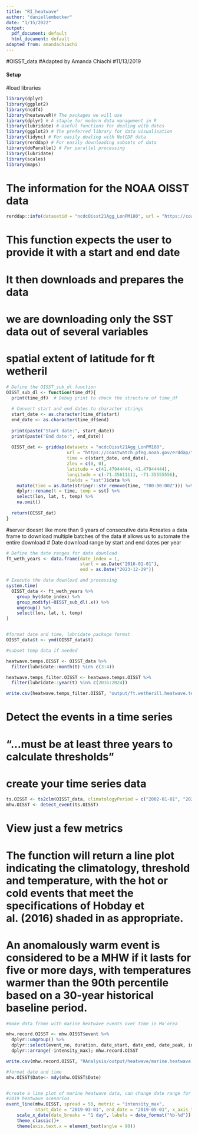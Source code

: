 ```yaml
---
title: "RI_heatwave"
author: "daniellembecker"
date: "1/15/2022"
output:
  pdf_document: default
  html_document: default
adapted from: amandachiachi
---
```


#OISST_data
#Adapted by Amanda Chiachi
#11/13/2019

#### Setup ##########

#load libraries
```r
library(dplyr)
library(ggplot2)
library(ncdf4)
library(heatwaveR)# The packages we will use
library(dplyr) # A staple for modern data management in R
library(lubridate) # Useful functions for dealing with dates
library(ggplot2) # The preferred library for data visualisation
library(tidync) # For easily dealing with NetCDF data
library(rerddap) # For easily downloading subsets of data
library(doParallel) # For parallel processing
library(lubridate)
library(scales)
library(maps)

```



# The information for the NOAA OISST data
```r
rerddap::info(datasetid = "ncdcOisst21Agg_LonPM180", url = "https://coastwatch.pfeg.noaa.gov/erddap/")
```


# This function expects the user to provide it with a start and end date
# It then downloads and prepares the data
# we are downloading only the SST data out of several variables 
# spatial extent of latitude for ft wetheril
```r
# Define the OISST_sub_dl function
OISST_sub_dl <- function(time_df){
  print(time_df)  # Debug print to check the structure of time_df
  
  # Convert start and end dates to character strings
  start_date <- as.character(time_df$start)
  end_date <- as.character(time_df$end)
  
  print(paste("Start date:", start_date))
  print(paste("End date:", end_date))
  
  OISST_dat <- griddap(datasetx = "ncdcOisst21Agg_LonPM180", 
                       url = "https://coastwatch.pfeg.noaa.gov/erddap/", 
                       time = c(start_date, end_date), 
                       zlev = c(0, 0),
                       latitude = c(41.47944444, 41.47944444),
                       longitude = c(-71.35611111, -71.35555556),
                       fields = "sst")$data %>% 
    mutate(time = as.Date(stringr::str_remove(time, "T00:00:00Z"))) %>% 
    dplyr::rename(t = time, temp = sst) %>% 
    select(lon, lat, t, temp) %>% 
    na.omit()
  
  return(OISST_dat)
}

```

#server doesnt like more than 9 years of consecutive data 
#creates a data frame to download multiple batches of the data 
# allows us to automate the entire download 
# Date download range by start and end dates per year
```r
# Define the date ranges for data download
ft_weth_years <- data.frame(date_index = 1,
                            start = as.Date("2016-01-01"),
                            end = as.Date("2023-12-29"))

# Execute the data download and processing
system.time(
  OISST_data <- ft_weth_years %>% 
    group_by(date_index) %>% 
    group_modify(~OISST_sub_dl(.x)) %>% 
    ungroup() %>% 
    select(lon, lat, t, temp)
)


#format date and time, lubridate package format
OISST_data$t <- ymd(OISST_data$t) 

#subset temp data if needed

heatwave.temps.OISST <- OISST_data %>%
  filter(lubridate::month(t) %in% c(3:4)) 

heatwave.temps_filter.OISST <- heatwave.temps.OISST %>%
  filter(lubridate::year(t) %in% c(2016:2024)) 

write.csv(heatwave.temps_filter.OISST, "output/ft.wetherill.heatwave.temps.OISST.csv")

```



# Detect the events in a time series
# "...must be at least three years to calculate thresholds"
# create your time series data 
```r
ts.OISST <- ts2clm(OISST_data, climatologyPeriod = c("2002-01-01", "2021-11-01"))
mhw.OISST <- detect_event(ts.OISST)
```


# View just a few metrics
# The function will return a line plot indicating the climatology, threshold and temperature, with the hot or cold events that meet the specifications of Hobday et al. (2016) shaded in as appropriate.
# An anomalously warm event is considered to be a MHW if it lasts for five or more days, with temperatures warmer than the 90th percentile based on a 30-year historical baseline period.
```r
#make data frame with marine heatwave events over time in Mo'orea

mhw.record.OISST <- mhw.OISST$event %>% 
  dplyr::ungroup() %>%
  dplyr::select(event_no, duration, date_start, date_end, date_peak, intensity_max, intensity_cumulative, intensity_mean, rate_onset, rate_decline) %>% 
  dplyr::arrange(-intensity_max); mhw.record.OISST 

write.csv(mhw.record.OISST, "RAnalysis/output/heatwave/marine.heatwave.record.OISST.csv")

#format date and time
mhw.OISST$Date<- mdy(mhw.OISST$Date) 


#create a line plot of marine heatwave data, can change date range for more specific times
#2019 heatwave scenarios
event_line(mhw.OISST, spread = 50, metric = "intensity_max", 
           start_date = "2019-03-01", end_date = "2019-05-01", x_axis_title = "Date") +
    scale_x_date(date_breaks = "1 day", labels = date_format("%b-%d")) + 
    theme_classic()+
    theme(axis.text.x = element_text(angle = 90)) 


```





